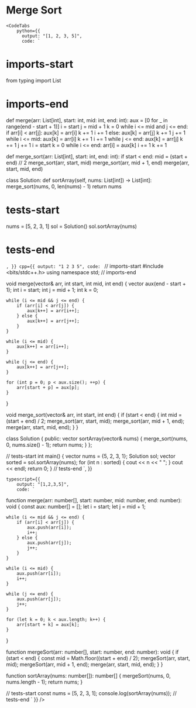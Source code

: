 
# Merge Sort

<PracticeLinks leetcode="sort-an-array" />

    <CodeTabs
        python={{
          output: "[1, 2, 3, 5]",
          code: `
# imports-start
from typing import List
# imports-end

def merge(arr: List[int], start: int, mid: int, end: int):
    aux = [0 for _ in range(end - start + 1)]
    i = start
    j = mid + 1
    k = 0
    while i <= mid and j <= end:
        if arr[i] < arr[j]:
            aux[k] = arr[i]
            k += 1
            i += 1
        else:
            aux[k] = arr[j]
            k += 1
            j += 1
    while i <= mid:
        aux[k] = arr[i]
        k += 1
        i += 1
    while j <= end:
        aux[k] = arr[j]
        k += 1
        j += 1
    i = start
    k = 0
    while i <= end:
        arr[i] = aux[k]
        i += 1
        k += 1


def merge_sort(arr: List[int], start: int, end: int):
    if start < end:
        mid = (start + end) // 2
        merge_sort(arr, start, mid)
        merge_sort(arr, mid + 1, end)
        merge(arr, start, mid, end)


class Solution:
    def sortArray(self, nums: List[int]) -> List[int]:
        merge_sort(nums, 0, len(nums) - 1)
        return nums


# tests-start
nums = [5, 2, 3, 1]
sol = Solution()
sol.sortArray(nums)
# tests-end
`,
        }}
        cpp={{
          output: "1 2 3 5",
          code: `
// imports-start
#include <bits/stdc++.h>
using namespace std;
// imports-end

void merge(vector<int>& arr, int start, int mid, int end) {
    vector<int> aux(end - start + 1);
    int i = start;
    int j = mid + 1;
    int k = 0;

    while (i <= mid && j <= end) {
        if (arr[i] < arr[j]) {
            aux[k++] = arr[i++];
        } else {
            aux[k++] = arr[j++];
        }
    }

    while (i <= mid) {
        aux[k++] = arr[i++];
    }

    while (j <= end) {
        aux[k++] = arr[j++];
    }

    for (int p = 0; p < aux.size(); ++p) {
        arr[start + p] = aux[p];
    }
}

void merge_sort(vector<int>& arr, int start, int end) {
    if (start < end) {
        int mid = (start + end) / 2;
        merge_sort(arr, start, mid);
        merge_sort(arr, mid + 1, end);
        merge(arr, start, mid, end);
    }
}

class Solution {
   public:
    vector<int> sortArray(vector<int>& nums) {
        merge_sort(nums, 0, nums.size() - 1);
        return nums;
    }
};

// tests-start
int main() {
    vector<int> nums = {5, 2, 3, 1};
    Solution sol;
    vector<int> sorted = sol.sortArray(nums);
    for (int n : sorted) {
        cout << n << " ";
    }
    cout << endl;
    return 0;
}
// tests-end
`,
        }}

    typescript={{
        output: "[1,2,3,5]",
        code: `
function merge(arr: number[], start: number, mid: number, end: number): void {
    const aux: number[] = [];
    let i = start;
    let j = mid + 1;

    while (i <= mid && j <= end) {
        if (arr[i] < arr[j]) {
            aux.push(arr[i]);
            i++;
        } else {
            aux.push(arr[j]);
            j++;
        }
    }

    while (i <= mid) {
        aux.push(arr[i]);
        i++;
    }

    while (j <= end) {
        aux.push(arr[j]);
        j++;
    }

    for (let k = 0; k < aux.length; k++) {
        arr[start + k] = aux[k];
    }
}

function mergeSort(arr: number[], start: number, end: number): void {
    if (start < end) {
        const mid = Math.floor((start + end) / 2);
        mergeSort(arr, start, mid);
        mergeSort(arr, mid + 1, end);
        merge(arr, start, mid, end);
    }
}

function sortArray(nums: number[]): number[] {
    mergeSort(nums, 0, nums.length - 1);
    return nums;
}

// tests-start
const nums = [5, 2, 3, 1];
console.log(sortArray(nums));
// tests-end
`
    }}
      />
